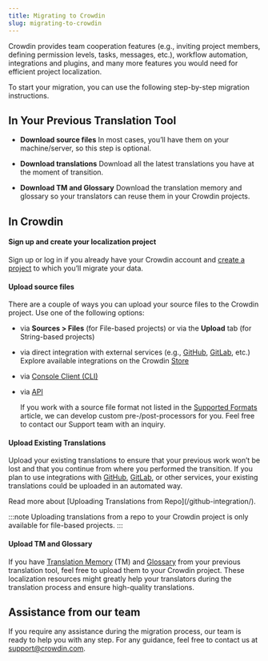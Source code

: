 ```yaml
---
title: Migrating to Crowdin
slug: migrating-to-crowdin
---
```



Crowdin provides team cooperation features (e.g., inviting project members, defining permission levels, tasks, messages, etc.), workflow automation, integrations and plugins, and many more features you would need for efficient project localization.

To start your migration, you can use the following step-by-step migration instructions.

## In Your Previous Translation Tool

* **Download source files**
In most cases, you’ll have them on your machine/server, so this step is optional.

* **Download translations**
Download all the latest translations you have at the moment of transition.

* **Download TM and Glossary**
Download the translation memory and glossary so your translators can reuse them in your Crowdin projects.

## In Crowdin

#### Sign up and create your localization project

Sign up or log in if you already have your Crowdin account and [create a project](/creating-project) to which you’ll migrate your data.

#### Upload source files

There are a couple of ways you can upload your source files to the Crowdin project. Use one of the following options:

* via **Sources > Files** (for File-based projects) or via the **Upload** tab (for String-based projects)
* via direct integration with external services (e.g., [GitHub](/github-integration/), [GitLab](/gitlab-integration/), etc.) Explore available integrations on the Crowdin [Store](https://store.crowdin.com/)
* via [Console Client (CLI)](https://crowdin.github.io/crowdin-cli/)
* via [API](https://developer.crowdin.com/crowdin-apps-about/)

  If you work with a source file format not listed in the [Supported Formats](/supported-formats) article, we can develop custom pre-/post-processors for you. Feel free to contact our Support team with an inquiry.

#### Upload Existing Translations

Upload your existing translations to ensure that your previous work won’t be lost and that you continue from where you performed the transition. If you plan to use integrations with [GitHub](/github-integration/), [GitLab](/gitlab-integration/), or other services, your existing translations could be uploaded in an automated way.

<ReadMore>
  Read more about [Uploading Translations from Repo](/github-integration/).
</ReadMore>

:::note
Uploading translations from a repo to your Crowdin project is only available for file-based projects.
:::

#### Upload TM and Glossary

If you have [Translation Memory](/translation-memory/) (TM) and [Glossary](/glossary/) from your previous translation tool, feel free to upload them to your Crowdin project. These localization resources might greatly help your translators during the translation process and ensure high-quality translations.

## Assistance from our team

If you require any assistance during the migration process, our team is ready to help you with any step. For any guidance, feel free to contact us at <a href="mailto:support@crowdin.com">support@crowdin.com</a>.
